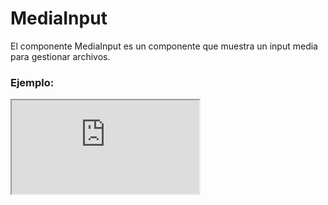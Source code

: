 
# MediaInput

El componente MediaInput es un componente que muestra un input media para gestionar archivos.

### Ejemplo:

<Iframe src="https://fenextjs-component-storybook.vercel.app/iframe.html?args=&id=media-input--index&viewMode=story" />

### Importación

Para importar el componente MediaInput, se puede hacer desde fenextjs o fenextjs-component

```tsx copy
import {
  MediaInput,
  MediaInputProps,
} from "fenextjs/cjs/component/Media/Input";
```

o

```tsx copy
import {
  MediaInput,
  MediaInputProps,
} from "fenextjs-component/cjs/Media/Input";
```

### Parámetros:

| Parámetro         |                                Tipo                                | Requerido | Default | Descripción                                             |
| ----------------- | :----------------------------------------------------------------: | :-------: | :-----: | :------------------------------------------------------ |
| titleView         |                              `string`                              |    No     |         | Título de la vista del componente.                      |
| textView          |                              `string`                              |    No     |         | Texto de la vista del componente.                       |
| iconView          |                            `ReactNode`                             |    No     |         | Icono de la vista del componente.                       |
| defaultValue      |                 `ImgDataProps[]` \| `ImgDataProps`                 |    No     |         | Valor predeterminado del componente.                    |
| multiple          |                             `boolean`                              |    No     |         | Indica si se permiten múltiples elementos.              |
| onChange          |   `(data: ImgDataProps[] \| ImgDataProps \| undefined) => void`    |    No     |         | Función a llamar cuando cambia el valor del componente. |
| ButtonUploadProps |                   `Omit<ButtonProps, "onClick">`                   |    No     |         | Propiedades del botón de carga para el componente.      |
| MediaPageProps    | `Omit<MediaPageProps, "onChange" \| "multiple" \| "defaultValue">` |    No     |         | Propiedades de la página de medios para el componente.  |
| ModalProps        |                 `Pick<ModalBaseBaseProps, "type">`                 |    No     |         | Propiedades del modal para el componente.               |

### Storybook

Para ver el storybook del componente lo puede hacer con este [link](https://fenextjs-component-storybook.vercel.app/?path=/story/media-input--index)

### Usos

- Uso básico del componente MediaInput

```tsx copy
<MediaInput />
```
